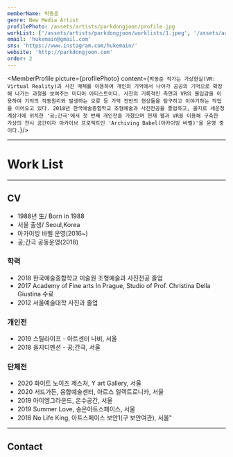 ```yaml
---
memberName: 박동준
genre: New Media Artist
profilePhoto: /assets/artists/parkdongjoon/profile.jpg
workList: ['/assets/artists/parkdongjoon/worklists/1.jpeg', '/assets/artists/parkdongjoon/worklists/2.jpeg', '/assets/artists/parkdongjoon/worklists/3.jpeg']
email: 'hukemain@gmail.com'
sns: 'https://www.instagram.com/hukemain/'
website: 'http://parkdongjoon.com'
order: 2
---
```

<MemberProfile picture={profilePhoto} content={`박동준 작가는 가상현실(VR: Virtual Reality)과 사진 매체를 이용하여 개인의 기억에서 나아가 공공의 기억으로 확장해 나가는 과정을 보여주는 미디어 아티스트이다. 사진의 기록적인 측면과 VR의 몰입감을 이용하여 기억의 작동원리와 발생하는 오류 등 기억 전반의 현상들을 탐구하고 이야기하는 작업을 이어오고 있다. 2018년 한국예술종합학교 조형예술과 사진전공을 졸업하고, 을지로 세운청계상가에 위치한 '공;간극'에서 첫 번째 개인전을 가졌으며 현재 웹과 VR을 이용해 구축한 가상의 전시 공간이자 아카이브 프로젝트인 'Archiving Babel(아카이빙 바벨)'을 운영 중이다.`}/>

---
# Work List
<MemberWorklist workList={workList} />

---

## CV
- 1988년 生/ Born in 1988
- 서울 출생/ Seoul,Korea
- 아카이빙 바벨 운영(2016~)
- 공;간극 공동운영(2018)

### 학력
- 2018 한국예술종합학교 미술원 조형예술과 사진전공 졸업
- 2017 Academy of Fine arts In Prague, Studio of Prof. Christina Della Giustina 수료
- 2012 서울예술대학 사진과 졸업
### 개인전
- 2019 스틸라이프 - 아트센터 나비, 서울
- 2018 을지디멘션 - 공;간극, 서울
### 단체전
- 2020 화이트 노이즈 제스처, Y art Gallery, 서울
- 2020 서드가든, 융합예술센터, 아르스 일렉트로니카, 서울
- 2019 아이엠그라운드, 온수공간, 서울
- 2019 Summer Love, 송은아트스페이스, 서울
- 2018 No Life King, 아트스페이스 보안1(구 보안여관), 서울"

---
## Contact
<MemberContact email={email} sns={sns} website={website} />
